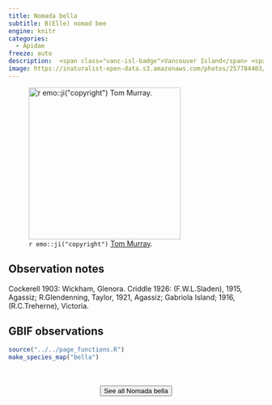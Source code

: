 ```yaml
---
title: Nomada bella
subtitle: B(Elle) nomad bee
engine: knitr
categories:
  - Apidae
freeze: auto
description:  <span class="vanc-isl-badge">Vancouver Island</span> <span class="lower-mainland-badge">Lower Mainland</span>
image: https://inaturalist-open-data.s3.amazonaws.com/photos/257784403/large.jpeg
---
```

![`r emo::ji("copyright")` [Tom Murray ](https://inaturalist.ca/photos/257784403).](https://inaturalist-open-data.s3.amazonaws.com/photos/257784403/large.jpeg){height=300}

## Observation notes  
Cockerell 1903: Wickham, Glenora. Criddle 1926: (F.W.L.Sladen), 1915, <span class="hl-place-name">Agassiz</span>; R.Glendenning, Taylor, 1921, <span class="hl-place-name">Agassiz</span>; <span class="hl-place-name">Gabriola Island</span>; 1916, (R.C.Treherne),  <span class="hl-place-name">Victoria</span>.

## GBIF observations  


```r
source("../../page_functions.R")
make_species_map("bella")
```
<br><br>
<center>


<a href="https://inaturalist.ca/observations?place_id=any&quality_grade=research&subview=map&taxon_id=1426453"><button type="button" class="btn btn-secondary">See all Nomada bella <i class="fa-solid fa-arrow-up-right-from-square"></i> </button></a>
</center>
